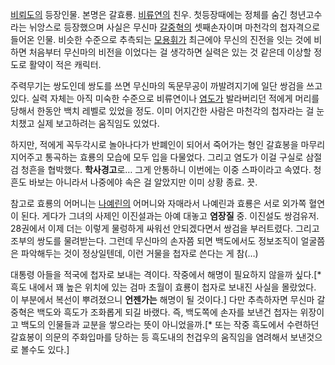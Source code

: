 [[비뢰도]]의 등장인물. 본명은 갈효룡. [[비류연]]의 친우. 첫등장때에는 정체를 숨긴 청년고수라는 뉘앙스로 등장했으며 사실은 무신마 [[갈중혁]]의 셋째손자이며 마천각의 첩자격으로 들어온 인물.  비슷한 수준으로 추측되는 [[모용휘]]가 최근에야 무신의 진전을 잇는 것에 비하면 처음부터 무신마의 비전을 이었다는 걸 생각하면 실력은 있는 것 같은데 이상할 정도로 활약이 적은 캐릭터. 

주력무기는 쌍도인데 쌍도를 쓰면 무신마의 독문무공이 까발려지기에 일단 쌍검을 쓰고 있다. 실력 자체는 아직 미숙한 수준으로 비류연이나 [[염도]]가 발라버리던 적에게 머리를 당해서 한동안 백치 레벨로 있었을 정도. 이미 어지간한 사람은 마천각의 첩자라는 걸 눈치챘고 실제 보고하려는 움직임도 있었다. 

하지만, 적에게 꼭두각시로 놀아나다가 반폐인이 되어서 죽어가는 형인 갈효봉을 마무리 지어주고 통곡하는 효룡의 모습에 모두 입을 다물었다. 그리고 염도가 이걸 구실로 삼절검 청흔을 협박했다. '''학사경고'''로… 그게 안통하니 이번에는 이중 스파이라고 속였다. 청흔도 바보는 아니라서 나중에야 속은 걸 알았지만 이미 상황 종료. 끗. 

참고로 효룡의 어머니는 [[나예린]]의 어머니와 자매라서 나예린과 효룡은 서로 외가쪽 혈연이 된다. 게다가 그녀의 사제인 이진설과는 아예 대놓고 '''염장질''' 중. 이진설도 쌍검유저. 28권에서 이제 더는 이렇게 물렁하게 싸워선 안되겠다면서 쌍검을 부러트렸다. 그리고 조부의 쌍도를 물려받는다. 그런데 무신마의 손자쯤 되면 백도에서도 정보조직이 얼굴쯤은 파악해두는 것이 정상일텐데, 이런 거물을 첩자로 쓴다는 게 참(…)

대통령 아들을 적국에 첩자로 보내는 격이다. 작중에서 해명이 필요하지 않을까 싶다.[* 흑도 내에서 꽤 높은 위치에 있는 검마 초월이 효룡이 첩자로 보내진 사실을 몰랐었다. 이 부분에서 복선이 뿌려졌으니 '''언젠가는''' 해명이 될 것이다.] 다만 추측하자면 무신마 갈중혁은 백도와 흑도가 조화롭게 되길 바랬다. 즉, 백도쪽에 손자를 보낸건 첩자는 위장이고 백도의 인물들과 교분을 쌓으라는 뜻이 아니었을까.[* 또는 작중 흑도에서 수련하던 갈효봉이 의문의 주화입마를 당하는 등 흑도내의 천겁우의 움직임을 염려해서 보낸것으로 볼수도 있다.]
